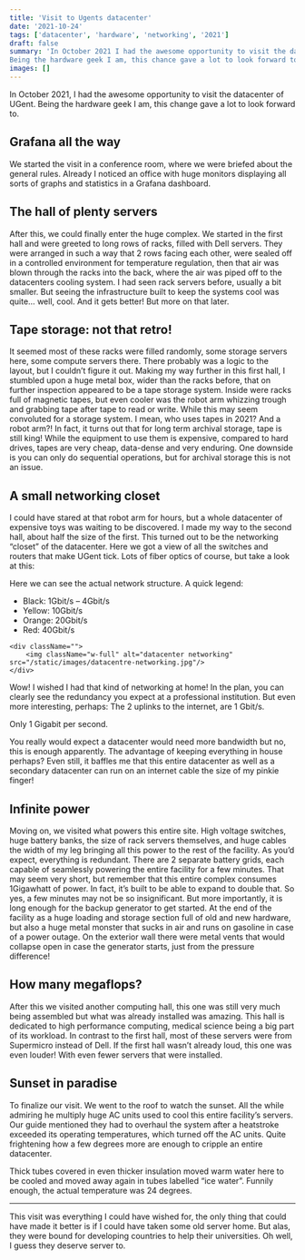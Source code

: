```yaml
---
title: 'Visit to Ugents datacenter'
date: '2021-10-24'
tags: ['datacenter', 'hardware', 'networking', '2021']
draft: false
summary: 'In October 2021 I had the awesome opportunity to visit the datacenter of UGent.
Being the hardware geek I am, this chance gave a lot to look forward to.'
images: []
---
```


In October 2021, I had the awesome opportunity to visit the datacenter of UGent.
Being the hardware geek I am, this change gave a lot to look forward to.

## Grafana all the way

We started the visit in a conference room, where we were briefed about the general rules.
Already I noticed an office with huge monitors displaying all sorts of graphs and statistics in a Grafana dashboard.

## The hall of plenty servers

After this, we could finally enter the huge complex.
We started in the first hall and were greeted to long rows of racks, filled with Dell servers.
They were arranged in such a way that 2 rows facing each other,
were sealed off in a controlled environment for temperature regulation,
then that air was blown through the racks into the back, where the air was piped off to the datacenters cooling system.
I had seen rack servers before, usually a bit smaller.
But seeing the infrastructure built to keep the systems cool was quite… well, cool. And it gets better!
But more on that later.

## Tape storage: not that retro!

It seemed most of these racks were filled randomly, some storage servers here, some compute servers there.
There probably was a logic to the layout, but I couldn’t figure it out.
Making my way further in this first hall, I stumbled upon a huge metal box, wider than the racks before,
that on further inspection appeared to be a tape storage system. Inside were racks full of magnetic tapes,
but even cooler was the robot arm whizzing trough and grabbing tape after tape to read or write.
While this may seem convoluted for a storage system. I mean, who uses tapes in 2021? And a robot arm?! In fact,
it turns out that for long term archival storage, tape is still king! While the equipment to use them is expensive,
compared to hard drives, tapes are very cheap, data-dense and very enduring.
One downside is you can only do sequential operations, but for archival storage this is not an issue.

## A small networking closet

<div className="grid grid-cols-2">
    <div className="">
        <p>
            I could have stared at that robot arm for hours, but a whole datacenter of expensive toys was waiting to be discovered.
            I made my way to the second hall, about half the size of the first.
            This turned out to be the networking “closet” of the datacenter.
            Here we got a view of all the switches and routers that make UGent tick.
            Lots of fiber optics of course, but take a look at this:
        </p>
        <p>
            Here we can see the actual network structure. A quick legend:
            <ul>
                <li>Black: 1Gbit/s – 4Gbit/s</li>
                <li>Yellow: 10Gbit/s</li>
                <li>Orange: 20Gbit/s</li>
                <li>Red: 40Gbit/s</li>
            </ul>
        </p>
    </div>

    <div className="">
        <img className="w-full" alt="datacenter networking" src="/static/images/datacentre-networking.jpg"/>
    </div>

</div>
Wow! I wished I had that kind of networking at home!
In the plan, you can clearly see the redundancy you expect at a professional institution.
But even more interesting, perhaps: The 2 uplinks to the internet, are 1 Gbit/s.

Only 1 Gigabit per second.

You really would expect a datacenter would need more bandwidth but no, this is enough apparently.
The advantage of keeping everything in house perhaps?
Even still, it baffles me that this entire datacenter as well as a secondary datacenter can run on an internet cable the size of my pinkie finger!

## Infinite power

Moving on, we visited what powers this entire site. High voltage switches,
huge battery banks, the size of rack servers themselves,
and huge cables the width of my leg bringing all this power to the rest of the facility.
As you’d expect, everything is redundant. There are 2 separate battery grids, each capable of seamlessly powering the entire facility for a few minutes.
That may seem very short, but remember that this entire complex consumes 1Gigawhatt of power.
In fact, it’s built to be able to expand to double that. So yes, a few minutes may not be so insignificant.
But more importantly, it is long enough for the backup generator to get started.
At the end of the facility as a huge loading and storage section full of old and new hardware,
but also a huge metal monster that sucks in air and runs on gasoline in case of a power outage.
On the exterior wall there were metal vents that would collapse open in case the generator starts, just from the pressure difference!

## How many megaflops?

After this we visited another computing hall, this one was still very much being assembled but what was already installed was amazing.
This hall is dedicated to high performance computing, medical science being a big part of its workload. In contrast to the first hall,
most of these servers were from Supermicro instead of Dell. If the first hall wasn’t already loud, this one was even louder!
With even fewer servers that were installed.

## Sunset in paradise

To finalize our visit. We went to the roof to watch the sunset. All the while admiring he multiply huge AC units used to cool this entire facility’s servers.
Our guide mentioned they had to overhaul the system after a heatstroke exceeded its operating temperatures, which turned off the AC units. Quite frightening how
a few degrees more are enough to cripple an entire datacenter.

Thick tubes covered in even thicker insulation moved warm water here to be cooled and moved away again in tubes labelled “ice water”.
Funnily enough, the actual temperature was 24 degrees.

---

This visit was everything I could have wished for, the only thing that could have made it better is if I could have taken some old server home.
But alas, they were bound for developing countries to help their universities. Oh well, I guess they deserve server to.
